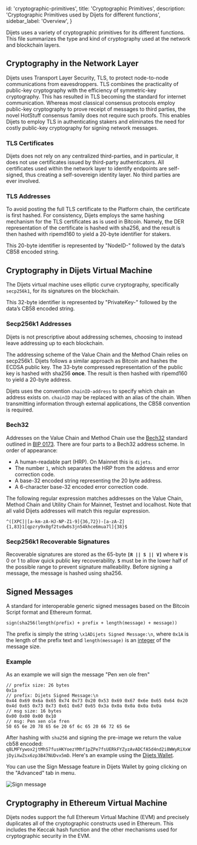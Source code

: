 
  id: 'cryptographic-primitives',
  title: 'Cryptographic Primitives',
  description: 'Cryptographic Primitives used by Dijets for different functions',
  sidebar_label: 'Overview',
}

Dijets uses a variety of cryptographic primitives for its different
functions. This file summarizes the type and kind of cryptography used at the
network and blockchain layers.

## Cryptography in the Network Layer

Dijets uses Transport Layer Security, TLS, to protect node-to-node
communications from eavesdroppers. TLS combines the practicality of public-key
cryptography with the efficiency of symmetric-key cryptography. This has
resulted in TLS becoming the standard for internet communication. Whereas most
classical consensus protocols employ public-key cryptography to prove receipt of
messages to third parties, the novel HotStuff consensus family does not require
such proofs. This enables Dijets to employ TLS in authenticating stakers and
eliminates the need for costly public-key cryptography for signing network
messages.

### TLS Certificates

Dijets does not rely on any centralized third-parties, and in particular, it
does not use certificates issued by third-party authenticators. All certificates
used within the network layer to identify endpoints are self-signed, thus
creating a self-sovereign identity layer. No third parties are ever involved.

### TLS Addresses

To avoid posting the full TLS certificate to the Platform chain, the certificate
is first hashed. For consistency, Dijets employs the same hashing mechanism
for the TLS certificates as is used in Bitcoin. Namely, the DER representation
of the certificate is hashed with sha256, and the result is then hashed with
ripemd160 to yield a 20-byte identifier for stakers.

This 20-byte identifier is represented by "NodeID-" followed by the data’s
CB58 encoded
string.

## Cryptography in Dijets Virtual Machine

The Dijets virtual machine uses elliptic curve cryptography, specifically
`secp256k1`, for its signatures on the blockchain.

This 32-byte identifier is represented by "PrivateKey-" followed by the data’s
CB58 encoded
string.

### Secp256k1 Addresses

Dijets is not prescriptive about addressing schemes, choosing to instead
leave addressing up to each blockchain.

The addressing scheme of the Value Chain and the Method Chain relies on secp256k1.
Dijets follows a similar approach as Bitcoin and hashes the ECDSA public key.
The 33-byte compressed representation of the public key is hashed with sha256
**once**. The result is then hashed with ripemd160 to yield a 20-byte address.

Dijets uses the convention `chainID-address` to specify which chain an
address exists on. `chainID` may be replaced with an alias of the chain. When
transmitting information through external applications, the CB58 convention is
required.

### Bech32

Addresses on the Value Chain and Method Chain use the
[Bech32](https://en.bitcoin.it/wiki/Bech32) standard
outlined in [BIP 0173](https://en.bitcoin.it/wiki/BIP_0173). There are four
parts to a Bech32 address scheme. In order of appearance:

- A human-readable part (HRP). On Mainnet this is `dijets`.
- The number `1`, which separates the HRP from the address and error correction code.
- A base-32 encoded string representing the 20 byte address.
- A 6-character base-32 encoded error correction code.

The following regular expression matches addresses on the Value Chain, Method Chain and
Utility Chain for Mainnet, Testnet and localhost. Note that all valid Dijets addresses
will match this regular expression.

```text
^([XPC]|[a-km-zA-HJ-NP-Z1-9]{36,72})-[a-zA-Z]{1,83}1[qpzry9x8gf2tvdw0s3jn54khce6mua7l]{38}$
```

### Secp256k1 Recoverable Signatures

Recoverable signatures are stored as the 65-byte **`[R || S || V]`** where
**`V`** is 0 or 1 to allow quick public key recoverability. **`S`** must be in
the lower half of the possible range to prevent signature malleability. Before
signing a message, the message is hashed using sha256.

## Signed Messages

A standard for interoperable generic signed messages based on the Bitcoin Script
format and Ethereum format.

```text
sign(sha256(length(prefix) + prefix + length(message) + message))
```

The prefix is simply the string `\x1ADijets Signed Message:\n`, where `0x1A`
is the length of the prefix text and `length(message)` is an
[integer](serialisation-primitives#integer) of the message size.


### Example

As an example we will sign the message "Pen xen ole fren"

```text
// prefix size: 26 bytes
0x1a
// prefix: Dijets Signed Message:\n
0x44 0x69 0x6a 0x65 0x74 0x73 0x20 0x53 0x69 0x67 0x6e 0x65 0x64 0x20 0x4d 0x65 0x73 0x73 0x61 0x67 0x65 0x3a 0x0a 0x0a 0x0a 0x0a
// msg size: 16 bytes
0x00 0x00 0x00 0x10
// msg: Pen xen ole fren
50 65 6e 20 78 65 6e 20 6f 6c 65 20 66 72 65 6e
```

After hashing with `sha256` and signing the pre-image we return the value
cb58 encoded:
`q8LMFYywox2jtMhS7fusHKYoezYMhf1pZPe7fsUERkFYZyzAvADCfA5d4nd2i8WWyRiXxWjDyiXwZsx6zp3B47NUDvx5mD`.
Here's an example using the [Dijets
Wallet](https://wallet.dijets.io/wallet/advanced).

<Admonition type="info">

You can use the Sign Message feature in Dijets Wallet by going clicking on the "Advanced" tab in menu.

</Admonition>

![Sign message](/docs/img/signed-message.png)

## Cryptography in Ethereum Virtual Machine

Dijets nodes support the full Ethereum Virtual Machine (EVM) and precisely
duplicates all of the cryptographic constructs used in Ethereum. This includes
the Keccak hash function and the other mechanisms used for cryptographic
security in the EVM.


